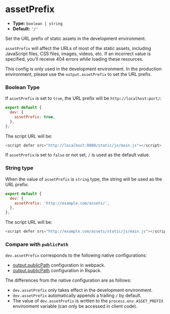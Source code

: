 # assetPrefix

- **Type:** `boolean | string`
- **Default:** `'/'`

Set the URL prefix of static assets in the development environment.

`assetPrefix` will affect the URLs of most of the static assets, including JavaScript files, CSS files, images, videos, etc. If an incorrect value is specified, you'll receive 404 errors while loading these resources.

This config is only used in the development environment. In the production environment, please use the `output.assetPrefix` to set the URL prefix.

### Boolean Type

If `assetPrefix` is set to `true`, the URL prefix will be `http://localhost:port/`:

```js
export default {
  dev: {
    assetPrefix: true,
  },
};
```

The script URL will be:

```js
<script defer src="http://localhost:8080/static/js/main.js"></script>
```

If `assetPrefix` is set to `false` or not set, `/` is used as the default value.

### String type

When the value of `assetPrefix` is `string` type, the string will be used as the URL prefix:

```js
export default {
  dev: {
    assetPrefix: 'http://example.com/assets/',
  },
};
```

The script URL will be:

```js
<script defer src="http://example.com/assets/static/js/main.js"></script>
```

### Compare with `publicPath`

`dev.assetPrefix` corresponds to the following native configurations:

- [output.publicPath](https://webpack.js.org/guides/public-path/) configuration in webpack.
- [output.publicPath](https://rspack.dev/config/output#outputpublicpath) configuration in Rspack.

The differences from the native configuration are as follows:

- `dev.assetPrefix` only takes effect in the development environment.
- `dev.assetPrefix` automatically appends a trailing `/` by default.
- The value of `dev.assetPrefix` is written to the `process.env.ASSET_PREFIX` environment variable (can only be accessed in client code).
